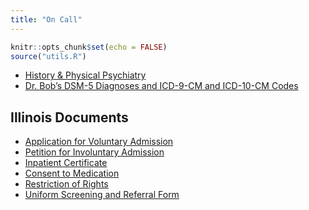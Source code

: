 ```yaml
---
title: "On Call"
---
```


```r
knitr::opts_chunk$set(echo = FALSE)
source("utils.R")
```

* [History & Physical Psychiatry](https://www.bit.ly/hppsychiatry)
* [Dr. Bob's DSM-5 Diagnoses and ICD-9-CM and ICD-10-CM Codes](http://www.dr-bob.org/tips/dsm5a.html)

## Illinois Documents

* [Application for Voluntary Admission](https://www.dhs.state.il.us/onenetlibrary/12/documents/Forms/IL462-2202M.pdf)
* [Petition for Involuntary Admission](https://www.dhs.state.il.us/onenetlibrary/12/documents/Forms/IL462-2005.pdf)
* [Inpatient Certificate](https://www.dhs.state.il.us/onenetlibrary/12/documents/Forms/IL462-2006.pdf)
* [Consent to Medication](https://www.dhs.state.il.us/onenetlibrary/12/documents/Forms/IL462-0012MA.pdf)
* [Restriction of Rights](https://www.dhs.state.il.us/onenetlibrary/12/documents/Forms/IL462-2004M.pdf)
* [Uniform Screening and Referral Form](https://www.dhs.state.il.us/onenetlibrary/12/documents/Forms/IL462-1222.pdf)

